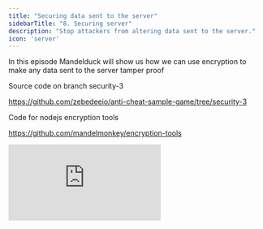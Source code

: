 ```yaml
---
title: "Securing data sent to the server"
sidebarTitle: "8. Securing server"
description: "Stop attackers from altering data sent to the server."
icon: 'server'
---
```


In this episode Mandelduck will show us how we can use encryption to make any data sent to the server tamper proof

Source code on branch security-3

https://github.com/zebedeeio/anti-cheat-sample-game/tree/security-3

Code for nodejs encryption tools

https://github.com/mandelmonkey/encryption-tools

<iframe
  className="w-full aspect-video rounded-lg"
  src="https://www.youtube.com/embed/JbCFRFHICuM?si=gwRDj55RiqP5Vidu"
  title="Securing data sent to the server"
  frameBorder="0"
  allow="accelerometer; fullscreen; autoplay; clipboard-write; encrypted-media; gyroscope; picture-in-picture"
  allowfullscreen
></iframe>
